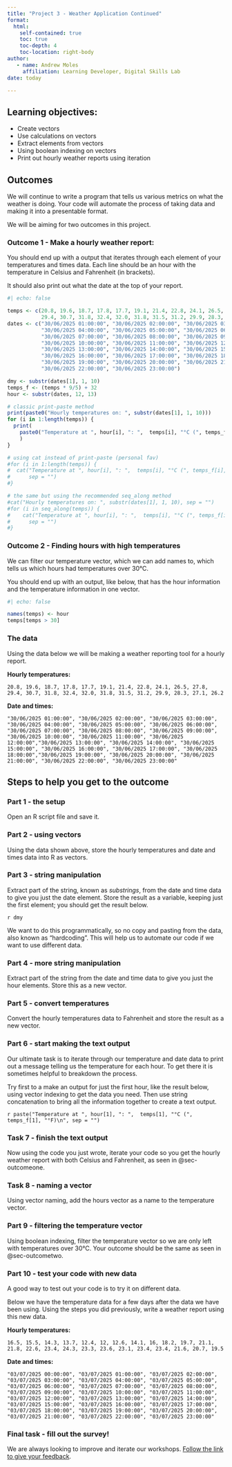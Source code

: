 ```yaml
---
title: "Project 3 - Weather Application Continued"
format: 
  html:
    self-contained: true
    toc: true
    toc-depth: 4
    toc-location: right-body
author:
   - name: Andrew Moles
     affiliation: Learning Developer, Digital Skills Lab
date: today    

---
```


## Learning objectives:
- Create vectors
- Use calculations on vectors
- Extract elements from vectors
- Using boolean indexing on vectors
- Print out hourly weather reports using iteration


## Outcomes

We will continue to write a program that tells us various metrics on what the weather is doing. Your code will automate the process of taking data and making it into a presentable format. 

We will be aiming for two outcomes in this project.

### Outcome 1 - Make a hourly weather report: {#sec-outcomeone}

You should end up with a output that iterates through each element of your temperatures and times data. Each line should be an hour with the temperature in Celsius and Fahrenheit (in brackets). 

It should also print out what the date at the top of your report. 

```r
#| echo: false

temps <- c(20.8, 19.6, 18.7, 17.8, 17.7, 19.1, 21.4, 22.8, 24.1, 26.5, 27.8, 
           29.4, 30.7, 31.8, 32.4, 32.0, 31.8, 31.5, 31.2, 29.9, 28.3, 27.1, 26.2)
dates <- c("30/06/2025 01:00:00", "30/06/2025 02:00:00", "30/06/2025 03:00:00", 
           "30/06/2025 04:00:00", "30/06/2025 05:00:00", "30/06/2025 06:00:00",
           "30/06/2025 07:00:00", "30/06/2025 08:00:00", "30/06/2025 09:00:00",
           "30/06/2025 10:00:00", "30/06/2025 11:00:00", "30/06/2025 12:00:00",
           "30/06/2025 13:00:00", "30/06/2025 14:00:00", "30/06/2025 15:00:00",
           "30/06/2025 16:00:00", "30/06/2025 17:00:00", "30/06/2025 18:00:00",
           "30/06/2025 19:00:00", "30/06/2025 20:00:00", "30/06/2025 21:00:00",
           "30/06/2025 22:00:00", "30/06/2025 23:00:00")

dmy <- substr(dates[1], 1, 10)
temps_f <- (temps * 9/5) + 32
hour <- substr(dates, 12, 13)

# classic print-paste method
print(paste0("Hourly temperatures on: ", substr(dates[1], 1, 10)))
for (i in 1:length(temps)) {
  print(
    paste0("Temperature at ", hour[i], ": ",  temps[i], "°C (", temps_f[i], "°F)")
    )
}

# using cat instead of print-paste (personal fav)
#for (i in 1:length(temps)) {
#  cat("Temperature at ", hour[i], ": ",  temps[i], "°C (", temps_f[i], "°F)\n",
#      sep = "")
#}

# the same but using the recommended seq_along method
#cat("Hourly temperatures on: ", substr(dates[1], 1, 10), sep = "")
#for (i in seq_along(temps)) {
#    cat("Temperature at ", hour[i], ": ",  temps[i], "°C (", temps_f[i], "°F)\n",
#      sep = "")
#}

```


### Outcome 2 - Finding hours with high temperatures {#sec-outcometwo}

We can filter our temperature vector, which we can add names to, which tells us which hours had temperatures over 30°C. 

You should end up with an output, like below, that has the hour information and the temperature information in one vector. 

```r
#| echo: false

names(temps) <- hour
temps[temps > 30]
```


### The data

Using the data below we will be making a weather reporting tool for a hourly report.

**Hourly temperatures:**

`20.8, 19.6, 18.7, 17.8, 17.7, 19.1, 21.4, 22.8, 24.1, 26.5, 27.8, 29.4, 30.7, 31.8, 32.4, 32.0, 31.8, 31.5, 31.2, 29.9, 28.3, 27.1, 26.2`

**Date and times:**

`"30/06/2025 01:00:00", "30/06/2025 02:00:00", "30/06/2025 03:00:00", "30/06/2025 04:00:00", "30/06/2025 05:00:00", "30/06/2025 06:00:00", "30/06/2025 07:00:00", "30/06/2025 08:00:00", "30/06/2025 09:00:00", "30/06/2025 10:00:00", "30/06/2025 11:00:00", "30/06/2025 12:00:00","30/06/2025 13:00:00", "30/06/2025 14:00:00", "30/06/2025 15:00:00", "30/06/2025 16:00:00", "30/06/2025 17:00:00", "30/06/2025 18:00:00","30/06/2025 19:00:00", "30/06/2025 20:00:00", "30/06/2025 21:00:00", "30/06/2025 22:00:00", "30/06/2025 23:00:00"`


## Steps to help you get to the outcome

### Part 1 - the setup
Open an R script file and save it.

### Part 2 - using vectors
Using the data shown above, store the hourly temperatures and date and times data into R as vectors.

### Part 3 - string manipulation
Extract part of the string, known as *substrings*, from the date and time data to give you just the date element. Store the result as a variable, keeping just the first element; you should get the result below. 

`r dmy`

We want to do this programmatically, so no copy and pasting from the data, also known as "hardcoding". This will help us to automate our code if we want to use different data. 

### Part 4 - more string manipulation
Extract part of the string from the date and time data to give you just the hour elements. Store this as a new vector. 

### Part 5 - convert temperatures
Convert the hourly temperatures data to Fahrenheit and store the result as a new vector.

### Part 6 - start making the text output
Our ultimate task is to iterate through our temperature and date data to print out a message telling us the temperature for each hour. To get there it is sometimes helpful to breakdown the process. 

Try first to a make an output for just the first hour, like the result below, using vector indexing to get the data you need. Then use string concatenation to bring all the information together to create a text output. 

`r paste("Temperature at ", hour[1], ": ",  temps[1], "°C (", temps_f[1], "°F)\n", sep = "")`

### Task 7 - finish the text output
Now using the code you just wrote, iterate your code so you get the hourly weather report with both Celsius and Fahrenheit, as seen in @sec-outcomeone. 

### Task 8 - naming a vector

Using vector naming, add the hours vector as a name to the temperature vector.

### Part 9 - filtering the temperature vector

Using boolean indexing, filter the temperature vector so we are only left with temperatures over 30°C. Your outcome should be the same as seen in @sec-outcometwo. 

### Part 10 - test your code with new data
A good way to test out your code is to try it on different data. 

Below we have the temperature data for a few days after the data we have been using. Using the steps you did previously, write a weather report using this new data. 

**Hourly temperatures:**

`16.5, 15.5, 14.3, 13.7, 12.4, 12, 12.6, 14.1, 16, 18.2, 19.7, 21.1, 21.8, 22.6, 23.4, 24.3, 23.3, 23.6, 23.1, 23.4, 23.4, 21.6, 20.7, 19.5`

**Date and times:**

`"03/07/2025 00:00:00", "03/07/2025 01:00:00", "03/07/2025 02:00:00", "03/07/2025 03:00:00", "03/07/2025 04:00:00", "03/07/2025 05:00:00", "03/07/2025 06:00:00", "03/07/2025 07:00:00", "03/07/2025 08:00:00", "03/07/2025 09:00:00", "03/07/2025 10:00:00", "03/07/2025 11:00:00", "03/07/2025 12:00:00", "03/07/2025 13:00:00", "03/07/2025 14:00:00", "03/07/2025 15:00:00", "03/07/2025 16:00:00", "03/07/2025 17:00:00", "03/07/2025 18:00:00", "03/07/2025 19:00:00", "03/07/2025 20:00:00", "03/07/2025 21:00:00", "03/07/2025 22:00:00", "03/07/2025 23:00:00"`

### Final task - fill out the survey!


We are always looking to improve and iterate our workshops. [Follow the link to give your feedback](https://lse.eu.qualtrics.com/jfe/form/SV_0vJs5yGpF1F359I?coursename=R Projects 3: Building a Weather Application Continued&topic=R&prog=DS&version=25-26){target="_blank"}.


 <!--
### Optional outcome

Can you also get the result to be a vector?

```r
#| echo: false
# vector version
paste0("Hourly temperatures on: ", substr(dates[1], 1, 10))
paste0("Temperature at ", substr(dates, 12, 13), ": ",  temps, "°C (", temps_f, "°F)")

```

--->


